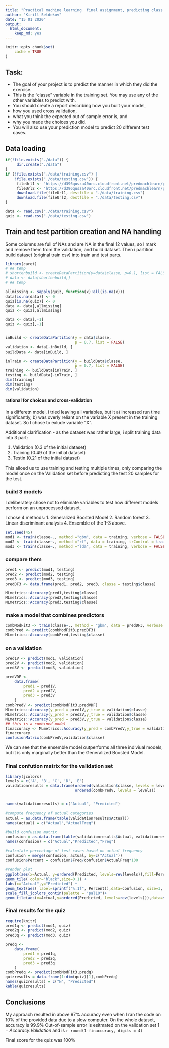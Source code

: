 ```yaml
---
title: "Practical machine learning  final assignment, predicting class variable with ML"
author: "Kirill Setdekov"
date: "15 01 2020"
output:
  html_document:
    keep_md: yes
---
```


```r
knitr::opts_chunk$set(
	cache = TRUE
)
```

## Task:
* The goal of your project is to predict the manner in which they did the exercise. 
* This is the "classe" variable in the training set. You may use any of the other variables to predict with. 
* You should create a report describing how you built your model, 
* how you used cross validation, 
* what you think the expected out of sample error is, and 
* why you made the choices you did. 
* You will also use your prediction model to predict 20 different test cases.


## Data loading

```r
if(!file.exists("./data")) {
     dir.create("./data")
}
if (!file.exists("./data/training.csv") |
    !file.exists("./data/testing.csv")) {
     fileUrl1 <- "https://d396qusza40orc.cloudfront.net/predmachlearn/pml-training.csv"
     fileUrl2 <- "https://d396qusza40orc.cloudfront.net/predmachlearn/pml-testing.csv"
     download.file(fileUrl1, destfile = "./data/training.csv")
     download.file(fileUrl2, destfile = "./data/testing.csv")
}

data <- read.csv("./data/training.csv")
quiz <- read.csv("./data/testing.csv")
```
## Train and test partition creation and NA handling

Some columns are full of NAs and are NA in the final 12 values, so I mark and remove them from the validation, and build dataset. Then i partition build dataset (original train csv) into train and test parts.

```r
library(caret)
# ## temp
# shortenbuild <- createDataPartition(y=data$classe, p=0.1, list = FALSE)
# data <- data[shortenbuild,]
# ## temp

allmissing <- sapply(quiz, function(x)!all(is.na(x)))
data[is.na(data)] <- 0
quiz[is.na(quiz)] <- 0
data <- data[,allmissing]
quiz <- quiz[,allmissing]

data <- data[,-1] 
quiz <- quiz[,-1] 


inBuild <- createDataPartition(y = data$classe,
                               p = 0.7, list = FALSE)
validation <- data[-inBuild, ]
buildData <- data[inBuild, ]

inTrain <- createDataPartition(y = buildData$classe,
                               p = 0.7, list = FALSE)
training <- buildData[inTrain, ]
testing <- buildData[-inTrain, ]
dim(training)
dim(testing)
dim(validation)
```
#### rational for choices and cross-validation
In a differetn model, i tried leaving all variables, but it a) increased run time significantly, b) was overly reliant on the variable X present in the training dataset. So I chose to exlude variable "X".

Additional clarification - as the dataset was rather large, i split training data into 3 part:

1. Validation (0.3 of the initial dataset)
2. Training (0.49 of the initial dataset)
3. Testin (0.21 of the initial dataset)

This alloed us to use training and testing multiple times, only comparing the model once on the Validation set before predicting the test 20 samples for the test.

### build 3 models 

I deliberately chose not to eliminate variables to test how different models perform on an unprocessed dataset.

I chose 4 methods: 
1. Generalized Boosted Model
2. Random forest
3. Linear discriminant analysis
4. Ensemble of the 1-3 above.

```r
set.seed(45)
mod1 <- train(classe~., method ="gbm", data = training, verbose = FALSE)
mod2 <- train(classe~., method ="rf", data = training, trControl = trainControl(method = "cv"),number = 3, verbose = FALSE)
mod3 <- train(classe~., method ="lda", data = training, verbose = FALSE)
```
### compare them
```r
pred1 <- predict(mod1, testing)
pred2 <- predict(mod2, testing)
pred3 <- predict(mod3, testing)
predDF3 <- data.frame(pred1, pred2, pred3, classe = testing$classe)

MLmetrics::Accuracy(pred1,testing$classe)
MLmetrics::Accuracy(pred2,testing$classe)
MLmetrics::Accuracy(pred3,testing$classe)
```

### make a model that combines predictors

```r
combModFit3 <- train(classe~., method = "gbm", data = predDF3, verbose = FALSE)
combPred <- predict(combModFit3,predDF3)
MLmetrics::Accuracy(combPred,testing$classe)
```

### on a validation
```r
pred1V <- predict(mod1, validation)
pred2V <- predict(mod2, validation)
pred3V <- predict(mod3, validation)

predVDF <-
    data.frame(
        pred1 = pred1V,
        pred2 = pred2V,
        pred3 = pred3V
    )
combPredV <- predict(combModFit3,predVDF)
MLmetrics::Accuracy(y_pred = pred1V,y_true = validation$classe)
MLmetrics::Accuracy(y_pred = pred2V,y_true = validation$classe)
MLmetrics::Accuracy(y_pred = pred3V,y_true = validation$classe)
## this is a combined model
finaccuracy <- MLmetrics::Accuracy(y_pred = combPredV,y_true = validation$classe)
finaccuracy
confusionMatrix(combPredV,validation$classe)
```
We can see that the ensemble model outperforms all three indiviual models, but it is only marginally better than the Generalized Boosted Model.

### Final confution matrix for the validation set
```r
library(jcolors) 
levels = c('A', 'B', 'C', 'D', 'E')
validationresults = data.frame(ordered(validation$classe, levels = levels),
                               ordered(combPredV, levels = levels))


names(validationresults) = c("Actual", "Predicted") 
 
#compute frequency of actual categories
actual = as.data.frame(table(validationresults$Actual))
names(actual) = c("Actual","ActualFreq")
 
#build confusion matrix
confusion = as.data.frame(table(validationresults$Actual, validationresults$Predicted))
names(confusion) = c("Actual","Predicted","Freq")
 
#calculate percentage of test cases based on actual frequency
confusion = merge(confusion, actual, by=c("Actual"))
confusion$Percent = confusion$Freq/confusion$ActualFreq*100
 
#render plot
ggplot(aes(x=Actual, y=ordered(Predicted, levels=rev(levels)),fill=Percent),data=confusion) +
geom_tile( color="black",size=0.1) +
labs(x="Actual",y="Predicted") + 
geom_text(aes( label=sprintf("%.1f", Percent)),data=confusion, size=3, colour="black") +
scale_fill_jcolors_contin(palette = "pal10")+
geom_tile(aes(x=Actual,y=ordered(Predicted, levels=rev(levels))),data=subset(confusion, as.character(Actual)==as.character(Predicted)), color="black",size=1, fill="black", alpha=0) 

```

### Final results for the quiz

```r
require(knitr)
pred1q <- predict(mod1, quiz)
pred2q <- predict(mod2, quiz)
pred3q <- predict(mod3, quiz)

predq <-
    data.frame(
        pred1 = pred1q,
        pred2 = pred2q,
        pred3 = pred3q
    )
combPredq <- predict(combModFit3,predq)
quizresults = data.frame(1:dim(quiz)[1],combPredq)
names(quizresults) = c("N", "Predicted") 
kable(quizresults)
```

## Conclusions

My approach resulted in above 97% accuracy even when I ran the code on 10% of the provided data due to a slow computer. On the whole dataset, accuracy is 99.9%
Out-of-sample error is esitmated on the validation set $1-Accuracy.Validation$ and is `r round(1-finaccuracy, digits = 4)`


Final score for the quiz was 100%